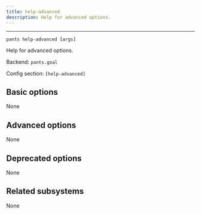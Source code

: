 ```yaml
---
title: help-advanced
description: Help for advanced options.
---
```



---

```
pants help-advanced [args]
```

Help for advanced options.

Backend: <span className="color--primary">`pants.goal`</span>

Config section: <span className="color--primary">`[help-advanced]`</span>

<span className={styles.options}>

## Basic options

None

## Advanced options

None

## Deprecated options

None

## Related subsystems

None

</span>
